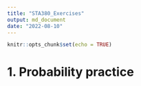 ```yaml
---
title: "STA380_Exercises"
output: md_document
date: "2022-08-10"
---
```


```r
knitr::opts_chunk$set(echo = TRUE)
```

# 1. Probability practice

